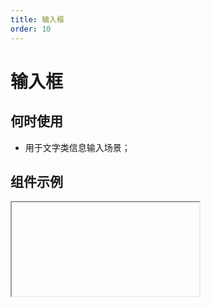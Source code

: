 ```yaml
---
title: 输入框
order: 10
---
```


# 输入框

## 何时使用
- 用于文字类信息输入场景；

## 组件示例


<Iframe url="https://www.aliwork.com/developer/text-field-v2?isRenderNav=false" />

## 组件属性


<AttrTable
  dataSource={[
    {
      attr: '标题',
      code: 'label',
      type: 'String',
      demo: '"标题"',
      default
: '',
      desc: '',
    },
    {
      attr: '值',
      code: 'value',
      type: 'String/Number ',
      demo: '""',
      default
: '',
      desc: '',
    },
    {
      attr: '标题位置',
      code: 'labelAlign',
      type: 'String',
      demo: '"left"',
      default
: '',
      desc: '可选值："left", "top", "inset"',
    },
    {
      attr: '占位提示',
      code: 'placeholder',
      type: 'String',
      demo: '"请选择日期" ',
      default
: '',
      desc: '',
    },
    {
      attr: '描述信息',
      code: 'tips',
      type: 'String',
      demo: '"这是一段描述信息"',
      default
: '',
      desc: '',
    },
    {
      attr: '尺寸',
      code: 'size',
      type: 'String',
      demo: '"small" ',
      default
: '',
      desc: '可选值："small", "medium", "large" ',
    },
    {
      attr: '状态',
      code: 'behavior',
      type: 'String',
      demo: '"NORMAL"',
      default
: '',
      desc: '可选值："NORMAL", "DISABLED", "READONLY", "HIDDEN"',
    },
    {
      attr: '标题提示',
      code: 'labelTipsTypes',
      type: 'String',
      demo: '"请选择日期" ',
      default
: '',
      desc: '"none", "text", "render" ',
    },
    {
      attr: '类型',
      code: 'htmlType',
      type: 'String',
      demo: '"input"',
      default
: '',
      desc: '"input", "textarea", "password"',
    },
    {
      attr: '状态',
      code: 'state',
      type: 'String',
      demo: '"normal"  ',
      default
: '',
      desc: '"error", "loading", "success"',
    },
    {
      attr: '计数器',
      code: 'hasLimitHint',
      type: 'Boolean',
      demo: 'false',
      default
: '',
      desc: '可选值：true,false',
    },
    {
      attr: '是否显示清除按钮',
      code: 'hasClear',
      type: 'Boolean',
      demo: 'false',
      default
: '',
      desc: '可选值：true,false',
    },
    {
      attr: '自动去除头尾空字符',
      code: 'trim',
      type: 'Boolean',
      demo: 'false',
      default
: '',
      desc: '可选值：true,false',
    },
    {
      attr: '自动聚焦',
      code: 'autoFocus',
      type: 'Boolean',
      demo: 'false ',
      default
: '',
      desc: '可选值：true,false',
    },
    {
      attr: '输入框前附加内容',
      code: 'addonBefore',
      type: 'String',
      demo: '"请输入"',
      default
: '',
      desc: '',
    },
    {
      attr: '输入框后附加内容',
      code: 'addonAfter',
      type: 'String',
      demo: '"元"',
      default
: '',
      desc: '',
    },
    {
      attr: '校验',
      code: 'validation',
      type: 'Array',
      demo: '[{type:"required"}] ',
      default
: '',
      desc: '可选值：{type:"required"}, {type: "customValidate", message: "请选择今日之前的日期", param: "function validateRule(value) { return value <= new Date().getTime(); }"} ',
    },
    {
      attr: '值发生改变事件',
      code: 'onChange',
      type: 'Function',
      demo: 'function onChange({ value }) {console.log("onChange", value);}  ',
      default
: '',
      desc: ' ',
    },
  ]}
/>
